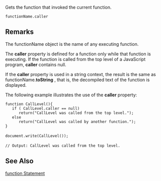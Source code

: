 Gets the function that invoked the current function.

 functionName.caller
==Remarks==
The functionName object is the name of any executing function.

The '''caller''' property is defined for a function only while that function is executing. If the function is called from the top level of a JavaScript program, '''caller''' contains null.

If the '''caller''' property is used in a string context, the result is the same as functionName.'''toString''' , that is, the decompiled text of the function is displayed.

The following example illustrates the use of the '''caller''' property:

 function CallLevel(){
    if ( CallLevel.caller == null)
       return("CallLevel was called from the top level.");
    else
       return("CallLevel was called by another function.");
 }
 
 document.write(CallLevel());
 
 // Output: CallLevel was called from the top level.

==See Also==

              
[[javascript/statements/function|function Statement]]

